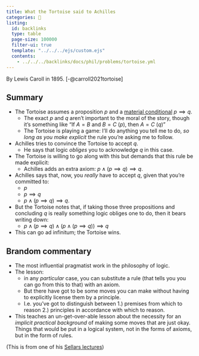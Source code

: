 ```yaml
---
title: What the Tortoise said to Achilles
categories: 🔴
listing:
  id: backlinks
  type: table
  page-size: 100000
  filter-ui: true
  template: "../../../ejs/custom.ejs"
  contents:
    - ../../../backlinks/docs/phil/problems/tortoise.yml
---
```


By Lewis Caroll in 1895. [-@carroll2021tortoise]

## Summary

- The Tortoise assumes a proposition $p$ and a 
  [material conditional](/docs/math/defs/material_conditional.qmd) $p \implies q$.
  - The exact $p$ and $q$ aren't important to the moral of the story, though 
    it's something like "If $A=B$ and $B=C$ ($p$), then $A=C$ ($q$)"
  - The Tortoise is playing a game: I'll do anything you tell me to do, 
    *so long as you make explicit* the rule you're asking me to follow.
- Achilles tries to convince the Tortoise to accept $q$.
  - He says that logic *obliges* you to acknowledge $q$ in this case.
- The Tortoise is willing to go along with this but demands that this rule be 
  made explicit:
  - Achilles adds an extra axiom: $p \land (p \implies q) \implies q$.
- Achilles says that, now, you *really* have to accept $q$, given that you're 
  committed to:
  - $p$
  - $p \implies q$
  - $p \land (p \implies q) \implies q$.

- But the Tortoise notes that, if taking those three propositions and 
  concluding $q$ is really something logic obliges one to do, then it bears 
  writing down:
  - $p \land (p \implies q) \land (p \land (p \implies q)) \implies q$

- This can go ad infinitum; the Tortoise wins.

## Brandom commentary

- The most influential pragmatist work in the philosophy of logic.
- The lesson:
    - in any *particular* case, you can substitute a rule (that tells you you 
      can go from this to that) with an axiom.
    - But there have got to be some moves you can make without having to 
      explicitly license them by a principle.
    - I.e. you've got to distinguish between
            1.) premises from which to reason
            2.) principles in accordance with which to reason.

- This teaches an un-get-over-able lesson about the necessity for an *implicit 
  practical background* of making some moves that are just okay. Things that 
  would be put in a logical system, not in the forms of axioms, but in the form 
  of rules.

(This is from one of his [Sellars lectures](/docs/phil/people/brandom/sellars09))
